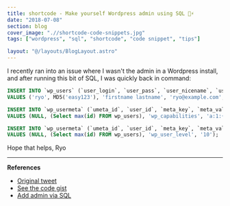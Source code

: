 ```yaml
---
title: shortcode - Make yourself Wordpress admin using SQL 🔑⚡️
date: "2018-07-08"
section: blog
cover_image: ".//shortcode-code-snippets.jpg"
tags: ["wordpress", "sql", "shortcode", "code snippet", "tips"]

layout: "@/layouts/BlogLayout.astro"
---
```


I recently ran into an issue where I wasn't the admin in a Wordpress install, and after running this bit of SQL, I was quickly back in command:

```sql
INSERT INTO `wp_users` (`user_login`, `user_pass`, `user_nicename`, `user_email`, `user_status`)
VALUES ('ryo', MD5('easy123'), 'firstname lastname', 'ryo@example.com', '0');

INSERT INTO `wp_usermeta` (`umeta_id`, `user_id`, `meta_key`, `meta_value`)
VALUES (NULL, (Select max(id) FROM wp_users), 'wp_capabilities', 'a:1:{s:13:"administrator";s:1:"1";}');

INSERT INTO `wp_usermeta` (`umeta_id`, `user_id`, `meta_key`, `meta_value`)
VALUES (NULL, (Select max(id) FROM wp_users), 'wp_user_level', '10');
```

Hope that helps,
Ryo

---

**References**

- [Original tweet](https://twitter.com/whoisryosuke/status/1013615808948285441)
- [See the code gist](https://gist.github.com/whoisryosuke/9c49aed1a0b759731f0bc019ec903975)
- [Add admin via SQL](https://www.inmotionhosting.com/support/edu/wordpress/333-add-admin-via-mysql)
